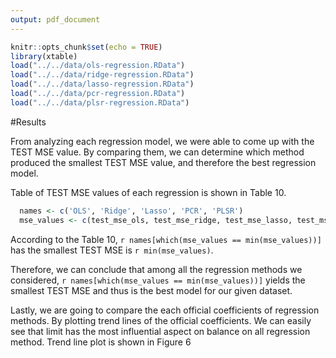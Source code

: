 ```yaml
---
output: pdf_document
---
```

```r
knitr::opts_chunk$set(echo = TRUE)
library(xtable)
load("../../data/ols-regression.RData")
load("../../data/ridge-regression.RData")
load("../../data/lasso-regression.RData")
load("../../data/pcr-regression.RData")
load("../../data/plsr-regression.RData")
```

#Results

  From analyzing each regression model, we were able to come up with the TEST MSE value. By comparing them, we can determine which method produced the smallest TEST MSE value, and therefore the best regression model.

  Table of TEST MSE values of each regression is shown in Table 10.

```r
  names <- c('OLS', 'Ridge', 'Lasso', 'PCR', 'PLSR')
  mse_values <- c(test_mse_ols, test_mse_ridge, test_mse_lasso, test_mse_pcr, test_mse_plsr)
```

  According to the Table 10, `r names[which(mse_values == min(mse_values))]` has the smallest TEST MSE is `r min(mse_values)`. 
  
  Therefore, we can conclude that among all the regression methods we considered, `r names[which(mse_values == min(mse_values))]` yields the smallest TEST MSE and thus is the best model for our given dataset.
  
  
  Lastly, we are going to compare the each official coefficients of regression methods. By plotting trend lines of the official coefficients. We can easily see that limit has the most influential aspect on balance on all regression method. Trend line plot is shown in Figure 6
  



